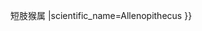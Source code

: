 {{Don't edit this line {{{machine code|}}}|{{{1}}}
|parent=Cercopithecini
|rank=genus
|link=<includeonly>短肢猴{{!}}</includeonly>短肢猴属
|scientific_name=Allenopithecus
}}